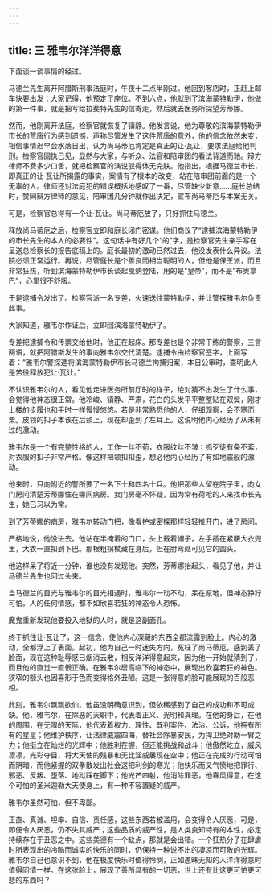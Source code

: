 ```yaml
---
---
---
```

title: 三 雅韦尔洋洋得意
---




下面谈一谈事情的经过。

马德兰先生离开阿腊斯刑事法庭时，午夜十二点半刚过。他回到客店时，正赶上邮车快要出发；大家记得，他预定了座位。不到六点，他就到了滨海蒙特勒伊，他做的第一件事，就是把写给拉斐特先生的信寄走，然后就去医务所探望芳蒂娜。

然而，他刚离开法庭，检察官就恢复了镇静。他发言说，他为尊敬的滨海蒙特勒伊市长的荒唐行为感到遗憾，声称尽管发生了这件荒唐的意外，他的信念依然未变，相信事情迟早会水落日出，认为尚马蒂厄肯定是真正的让·瓦让，要求法庭给他判刑。检察官固执己见，显然与大家，与听众、法官和陪审团的看法背道而驰。辩方律师不费多少口舌，就把检察官的演说驳得体无完肤。他指出，根据马德兰市长，即真正的让·瓦让所揭露的事实，案情有了根本的改变，站在陪审团前面的是一个无辜的人。律师还对法庭犯的错误概括地感叹了一番，尽管缺少新意……庭长总结时，赞同辩方律师的意见，陪审团几分钟就作出决定，宣布尚马蒂厄与本案无关。

可是，检察官总得有一个让·瓦让。尚马蒂厄放了，只好抓住马德兰。

释放尚马蒂厄之后，检察官立即和庭长闭门密谋。他们商议了“逮捕滨海蒙特勒伊的市长先生的本人的必要性”。这句话中有好几个“的”字，是检察官先生亲手写在呈送总检察长的报告底稿上的。庭长最初的激动已然过去，他没发表什么异议。法院必须正常运行。再说，尽管庭长是个善良而相当聪明的人，但他是保王派，而且非常狂热，听到滨海蒙特勒伊市长谈起戛纳登陆，用的是“皇帝”，而不是“布奥拿巴”，心里很不舒服。

于是逮捕令发出了。检察官派一名专差，火速送往蒙特勒伊，并让警探雅韦尔负责此事。

大家知道，雅韦尔作证后，立即回滨海蒙特勒伊了。

专差把逮捕令和传票交给他时，他正在起床。那专差也是个非常干练的警察，三言两语，就把阿腊斯发生的事向雅韦尔交代清楚。逮捕令由检察官签字，上面写着：“雅韦尔警探速将滨海蒙特勒伊市长马德兰拘捕归案，本日公审时，查明此人是苦役释放犯让·瓦让。”

不认识雅韦尔的人，看见他走进医务所前厅时的样子，绝对猜不出发生了什么事，会觉得他神态很正常。他冷峻、镇静、严肃，花白的头发平平整整贴在双鬓，刚才上楼的步履也和平时一样慢慢悠悠。若是非常熟悉他的人，仔细观察，会不寒而栗。皮领的扣子本该在后颈上，现在却歪到了左耳上。这说明他内心经历了从未有过的激动。

雅韦尔是一个有完整性格的人，工作一丝不苟，衣服纹丝不皱；抓歹徒有条不紊，对衣服的扣子非常严格。像这样把领扣扣歪，想必他内心经历了有如地震般的激动。

他来时，只向附近的警所要了一名下士和四名士兵。他把那些人留在院子里，向女门房问清楚芳蒂娜住在哪间病房。女门房毫不怀疑，因为常有荷枪的人来找市长先生，她已习以为常。

到了芳蒂娜的病房，雅韦尔转动门把，像看护或密探那样轻轻推开门，进了房间。

严格地说，他没进去。他站在半掩着的门口，头上戴着帽子，左手插在紧腰大衣兜里，大衣一直扣到下巴。那根粗拐杖藏在身后，但在肘弯处可见它的圆头。

他这样呆了将近一分钟，谁也没有发现他。突然，芳蒂娜抬起头，看见了他，并让马德兰先生也回过头来。

当马德兰的目光与雅韦尔的目光相遇时，雅韦尔一动不动，呆在原地，但神态狰狞可怕。人的任何情感，都不如欣喜若狂的神态令人恐怖。

魔鬼重新发现他要投入地狱的人时，就是这副面孔。

终于抓住让·瓦让了，这一信念，使他内心深藏的东西全都流露到脸上。内心的激动，全都浮上了表面。起初，他为自己一时迷失方向，冤枉了尚马蒂厄，感到丢了脸面，现在这种耻辱感已烟消云散，相反洋洋得意起来，因为他一开始就猜到了，而且他的直觉一直很正确。在雅韦尔居高临下的神态中，展现出欣喜若狂的神色。狭窄的额头也因喜形于色而变得格外丑陋。这是一张得意的脸可能展现的百般恶相。

此刻，雅韦尔飘飘欲仙。他虽没明确意识到，但依稀感到了自己的成功和不可或缺。他，雅韦尔，在除恶的天职中，代表着正义、光明和真理。在他的身后，在他的周围，在无限的天际，他代表着权力、理性、既判案件、法治、公诉，他拥有所有的星星；他维护秩序，让法律威震四海，替社会除暴安民，为捍卫绝对助一臂之力；他挺立在灿烂的光辉中；他胜利在握，但还能挑战和战斗；他傲然屹立，威风凛凛，光彩夺目，将大天使的残暴和无比淫威展现在空中；他正在完成的行动可怕而阴暗，而他紧握的双拳散发出社会这把利剑的寒光；他快乐而又气愤地把罪行、邪恶、反叛、堕落、地狱踩在脚下；他光芒四射，他消除罪恶，他春风得意，在这个可怕的圣米迦勒大天使身上，有一种不容置疑的威严。

雅韦尔虽然可怕，但不卑鄙。

正直、真诚、坦率、自信、责任感，这些东西若被滥用，会变得令人厌恶，可是，即便令人厌恶，仍不失其威严；这些品质的威严性，是人类良知特有的本性，必定持续存在于丑恶之中。这些美德有一个缺点，那就是会出错。一个狂热分子在肆虐时所表现出的冷酷而诚实的快乐的同时，仍保持一种说不出的凄凉而可敬的光辉。雅韦尔自己也意识不到，他在极度快乐时值得怜悯，正如愚昧无知的人洋洋得意时值得同情一样。在这张脸上，展现了善所具有的一切恶，世上还有比这更可怕更可悲的东西吗？